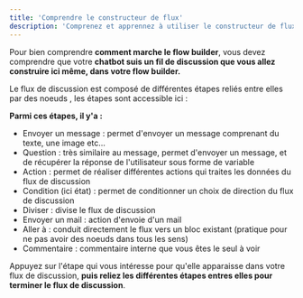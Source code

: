 ```yaml
---
title: 'Comprendre le constructeur de flux'
description: 'Comprenez et apprennez à utiliser le constructeur de flux'
---
```

Pour bien comprendre **comment marche le flow builder**, vous devez comprendre que votre **chatbot suis un fil de discussion que vous allez construire ici même, dans votre flow builder.**

Le flux de discussion est composé de différentes étapes reliés entre elles par des noeuds , les étapes sont accessible ici :

**Parmi ces étapes, il y'a :**

- Envoyer un message : permet d'envoyer un message comprenant du texte, une image etc...
- Question : très similaire au message, permet d'envoyer un message, et de récupérer la réponse de l'utilisateur sous forme de variable
- Action : permet de réaliser différentes actions qui traites les données du flux de discussion
- Condition (ici état) : permet de conditionner un choix de direction du flux de discussion
- Diviser : divise le flux de discussion
- Envoyer un mail : action d'envoie d'un mail
- Aller à : conduit directement le flux vers un bloc existant (pratique pour ne pas avoir des noeuds dans tous les sens)
- Commentaire : commentaire interne que vous êtes le seul à voir

Appuyez sur l'étape qui vous intéresse pour qu'elle apparaisse dans votre flux de discussion, **puis reliez les différentes étapes entres elles pour terminer le flux de discussion**.